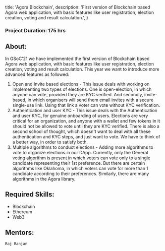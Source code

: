 
  title: 'Agora Blockchain',
  description:
    'First version of Blockchain based Agora web application, with basic features like user registration, election creation, voting and result calculation.',
}


### Project Duration: 175 hrs

## About:
In GSoC’21 we have implemented the first version of Blockchain based Agora web application, with basic features like user registration, election creation, voting and result calculation. This year we want to introduce more advanced features as followed:
1. Open and Invite based elections - This issue deals with working on implementing two types of elections. One is open-election, in which anyone can vote, provided they are KYC verified. And secondly, invite-based, in which organisers will send them email invites with a secure single-use link. Using that link a voter can vote without KYC verification.
2. Authentication and user KYC - This issue deals with the Authentication and user KYC, for genuine onboarding of users. Elections are very critical for an organization, and anyone with a wallet and few tokens in it should not be allowed to vote until they are KYC verified. There is also a second school of thought, which doesn't want to deal with all these authentication and KYC steps, and just want to vote. We have to think of a better way, in order to satisfy both.
3. Multiple algorithms to conduct elections - Adding more algorithms to vote to organize elections in our DApp. Currently, only the General voting algorithm is present in which voters can vote only to a single candidate representing their 1st preference. But there are certain algorithms like Oklahoma, in which voters can vote for more than 1 candidate according to their preferences. Similarly, there are many algorithms in the Agora library.

## Required Skills:
- Blockchain
- Ethereum
- Web3

## Mentors:
`Raj Ranjan`
